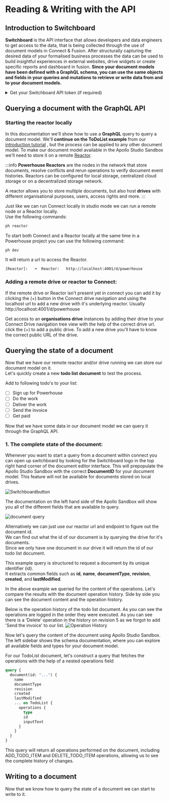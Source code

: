 # Reading & Writing with the API

## Introduction to Switchboard

**Switchboard** is the API interface that allows developers and data engineers to get access to the data, that is being collected through the use of document models in Connect & Fusion.
After structurally capturing the desired data of your formalised business processes the data can be used to build insightful experiences in external websites, drive widgets or create specific reports and dashboard in fusion. 
**Since your document models have been defined with a GraphQL schema, you can use the same objects and fields in your queries and mutations to retrieve or write data from and to your document models.**

<details>
  <summary>Get your Switchboard API token (if required)</summary>

Your API requests are authenticated using API keys or tokens. Any request that doesn't include an API key will return an error. You can generate an API token from your Switchboard instance at any time [by logging in with your Ethereum address here](https://apps.powerhouse.io/develop/powerhouse/switchboard/user).

</details>

## Querying a document with the GraphQL API

### Starting the reactor locally

In this documentation we'll show how to use a **GraphQL** query to query a document model. We'll **continue on the ToDoList example** from our [introduction tutorial](/docs/academy/GetStarted/ToDoList/DefineToDoListDocumentModel) , but the process can be applied to any other document model.
To make our document model available in the Apollo Studio Sandbox we'll need to store it on a remote [Reactor](/docs/academy/Architecture/WorkingWithTheReactor).

:::info
**Powerhouse Reactors** are the nodes in the network that store documents, resolve conflicts and rerun operations to verify document event histories. 
Reactors can be configured for local storage, centralized cloud storage or on a decentralized storage network. 

A reactor allows you to store multiple documents, but also host **drives** with different organisational purposes, users, access rights and more.
:::

Just like we can run Connect locally in studio mode we can run a remote node or a Reactor locally.   
Use the following commands:

```bash
ph reactor
```

To start both Connect and a Reactor locally at the same time in a Powerhouse project you can use the following command:
```bash
ph dev
```

It will return a url to access the Reactor.
```bash
[Reactor]:   ➜  Reactor:   http://localhost:4001/d/powerhouse
```

### Adding a remote drive or reactor to Connect:

If the remote drive or Reactor isn't present yet in connect you can add it by clicking the (+) button in the Connect drive navigation 
and using the localhost url to add a new drive with it's underlying reactor. Usually http://localhost:4001/d/powerhouse

Get access to an **organisations drive** instances by adding their drive to your Connect Drive navigation tree view with the help of the correct drive url. 
click the (+) to add a public drive. To add a new drive you'll have to know the correct public URL of the drive.

## Querying the state of a document

Now that we have our remote reactor and/or drive running we can store our document model on it.   
Let's quickly create a new **todo list document** to test the process.

Add to following todo's to your list:
- [ ] Sign up for Powerhouse
- [ ] Do the work 
- [ ] Deliver the work
- [ ] Send the invoice
- [ ] Get paid

Now that we have some data in our document model we can query it through the GraphQL API.

### 1. The complete state of the document: 

Whenever you want to start a query from a document within connect you can open up switchboard by looking for the Switchboard logo in the top right hand corner of the document editor interface. 
This will prepopulate the Apollo Studio Sandbox with the correct **DocumentID** for your document model. This feature will not be available for documents stored on local drives.

![Switchboardbutton](./images/SwitchboardButton.png)

The documentation on the left hand side of the Apollo Sandbox will show you all of the different fields that are available to query.

![document query](./images/QueryDocumentID.png)

Alternatively we can just use our reactor url and endpoint to figure out the document id.  
We can find out what the id of our document is by querying the drive for it's documents.   
Since we only have one document in our drive it will return the id of our todo list document.

This example query is structured to request a document by its unique identifier (id).   
It extracts common fields such as **id**, **name**, **documentType**, **revision**, **created**, and **lastModified**.

In the above example we queried for the content of the operations. Let's compare the results with the document operation history. 
Side by side you can see the document content and the operation history.

Below is the operation history of the todo list document. As you can see the operations are logged in the order they were executed.
As you can see there is a 'Delete' operation in the history on revision 5 as we forgot to add 'Send the invoice' to our list.
![Operation History](./images/OperationHistory.png)

Now let's query the content of the document using Apollo Studio Sandbox. The left sidebar shows the schema documentation, where you can explore all available fields and types for your document model. 

For our TodoList document, let's construct a query that fetches the operations with the help of a nested operations field

```graphql
query {
  document(id: "...") {
    name
    documentType
    revision
    created
    lastModified
    ... on TodoList {
      operations {
        type
        id
        inputText
      }
    }
  }
}
```

This query will return all operations performed on the document, including ADD_TODO_ITEM and DELETE_TODO_ITEM operations, allowing us to see the complete history of changes.

## Writing to a document

Now that we know how to query the state of a document we can start to write to it.